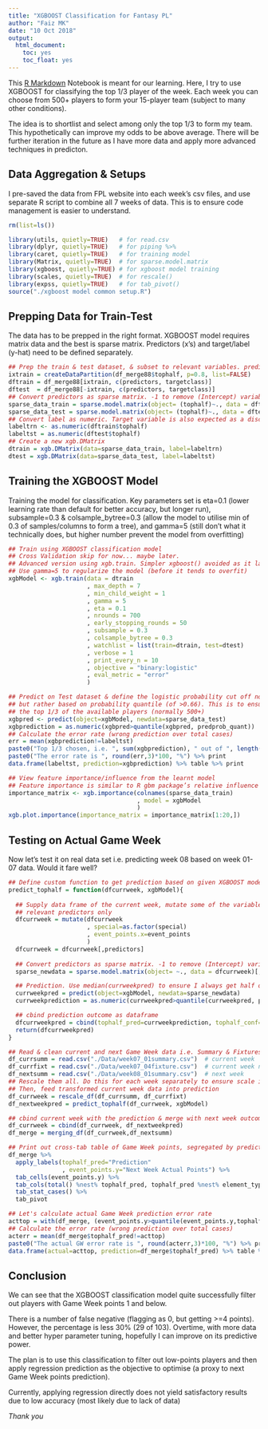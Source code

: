 ```yaml
---
title: "XGBOOST Classification for Fantasy PL"
author: "Faiz MK"
date: "10 Oct 2018"
output:
  html_document:
    toc: yes
    toc_float: yes
---
```


This [R Markdown](http://rmarkdown.rstudio.com) Notebook is meant for our learning. Here, I try to use XGBOOST for classifying the top 1/3 player of the week. Each week you can choose from 500+ players to form your 15-player team (subject to many other conditions).

The idea is to shortlist and select among only the top 1/3 to form my team. This hypothetically can improve my odds to be above average. There will be further iteration in the future as I have more data and apply more advanced techniques in predicton. 


## Data Aggregation & Setups
I pre-saved the data from FPL website into each week's csv files, and use separate R script to combine all 7 weeks of data.
This is to ensure code management is easier to understand.
```r
rm(list=ls())

library(utils, quietly=TRUE)   # for read.csv
library(dplyr, quietly=TRUE)   # for piping %>%
library(caret, quietly=TRUE)   # for training model
library(Matrix, quietly=TRUE)  # for sparse.model.matrix
library(xgboost, quietly=TRUE) # for xgboost model training
library(scales, quietly=TRUE)  # for rescale()
library(expss, quietly=TRUE)   # for tab_pivot()
source("./xgboost model common setup.R")
```

## Prepping Data for Train-Test
The data has to be prepped in the right format. XGBOOST model requires matrix data and the best is sparse matrix. Predictors (x's) and target/label (y-hat) need to be defined separately.
```r
## Prep the train & test dataset, & subset to relevant variables. predictors from common setup
ixtrain = createDataPartition(df_merge88$tophalf, p=0.8, list=FALSE)
dftrain = df_merge88[ixtrain, c(predictors, targetclass)]
dftest  = df_merge88[-ixtrain, c(predictors, targetclass)]
## Convert predictors as sparse matrix. -1 to remove (Intercept) variable automatically created
sparse_data_train = sparse.model.matrix(object= (tophalf)~., data = dftrain)[,-1]
sparse_data_test = sparse.model.matrix(object= (tophalf)~., data = dftest)[,-1]
## Convert label as numeric. Target variable is also expected as a discrete numeric {0,1} and not factor.
labeltrn <- as.numeric(dftrain$tophalf)
labeltst = as.numeric(dftest$tophalf)
## Create a new xgb.DMatrix
dtrain = xgb.DMatrix(data=sparse_data_train, label=labeltrn)
dtest = xgb.DMatrix(data=sparse_data_test, label=labeltst)
```

## Training the XGBOOST Model
Training the model for classification. Key parameters set is eta=0.1 (lower learning rate than default for better accuracy, but longer run), subsample=0.3 & colsample_bytree=0.3 (allow the model to utilise min of 0.3 of samples/columns to form a tree), and gamma=5 (still don't what it technically does, but higher number prevent the model from overfitting)
```r

## Train using XGBOOST classification model
## Cross Validation skip for now... maybe later.
## Advanced version using xgb.train. Simpler xgboost() avoided as it lack hyper parameters setting
## Use gamma=5 to regularize the model (before it tends to overfit)
xgbModel <- xgb.train(data = dtrain
                      , max_depth = 7
                      , min_child_weight = 1
                      , gamma = 5
                      , eta = 0.1
                      , nrounds = 700
                      , early_stopping_rounds = 50
                      , subsample = 0.3
                      , colsample_bytree = 0.3
                      , watchlist = list(train=dtrain, test=dtest)
                      , verbose = 1
                      , print_every_n = 10
                      , objective = "binary:logistic"
                      , eval_metric = "error"
                      )

## Predict on Test dataset & define the logistic probability cut off not by the probability itself,
## but rather based on probability quantile (of >0.66). This is to ensure that the model always pick
## the top 1/3 of the available players (normally 500+)
xgbpred <- predict(object=xgbModel, newdata=sparse_data_test)
xgbprediction = as.numeric(xgbpred>quantile(xgbpred, predprob_quant))
## Calculate the error rate (wrong prediction over total cases)
err = mean(xgbprediction!=labeltst)
paste0("Top 1/3 chosen, i.e. ", sum(xgbprediction), " out of ", length(xgbpred)) %>% print
paste0("The error rate is ", round(err,3)*100, "%") %>% print
data.frame(labeltst, prediction=xgbprediction) %>% table %>% print

## View feature importance/influence from the learnt model
## Feature importance is similar to R gbm package’s relative influence (rel.inf).
importance_matrix <- xgb.importance(colnames(sparse_data_train)
                                    , model = xgbModel
                                    )
xgb.plot.importance(importance_matrix = importance_matrix[1:20,])

```

## Testing on Actual Game Week
Now let's test it on real data set i.e. predicting week 08 based on week 01-07 data. Would it fare well?
```r

## Define custom function to get prediction based on given XGBOOST model and transformed dataset
predict_tophalf = function(dfcurrweek, xgbModel){
  
  ## Supply data frame of the current week, mutate some of the variables and subset to
  ## relevant predictors only
  dfcurrweek = mutate(dfcurrweek
                      , special=as.factor(special)
                      , event_points.x=event_points
                      )
  dfcurrweek = dfcurrweek[,predictors]
  
  ## Convert predictors as sparse matrix. -1 to remove (Intercept) variable automatically created
  sparse_newdata = sparse.model.matrix(object= ~., data = dfcurrweek)[,-1]

  ## Prediction. Use median(currweekpred) to ensure I always get half of current week pop
  currweekpred = predict(object=xgbModel, newdata=sparse_newdata)
  currweekprediction = as.numeric(currweekpred>quantile(currweekpred, predprob_quant))

  ## cbind prediction outcome as dataframe
  dfcurrweekpred = cbind(tophalf_pred=currweekprediction, tophalf_conf=currweekpred) %>% as.data.frame
  return(dfcurrweekpred)
}

## Read & clean current and next Game Week data i.e. Summary & Fixtures dataset
df_currsumm = read.csv("./Data/week07_01summary.csv")  # current week
df_currfixt = read.csv("./Data/week07_04fixture.csv")  # current week next fixture
df_nextsumm = read.csv("./Data/week08_01summary.csv")  # next week
## Rescale them all. Do this for each week separately to ensure scale is not skewed by cumulative
## Then, feed transformed current week data into prediction
df_currweek = rescale_df(df_currsumm, df_currfixt)
df_nextweekpred = predict_tophalf(df_currweek, xgbModel)

## cbind current week with the prediction & merge with next week outcome
df_currweek = cbind(df_currweek, df_nextweekpred)
df_merge = merging_df(df_currweek,df_nextsumm)

## Print out cross-tab table of Game Week points, segregated by prediction (i.e. tophalf_pred ==0 / ==1)
df_merge %>%
  apply_labels(tophalf_pred="Prediction"
               , event_points.y="Next Week Actual Points") %>%
  tab_cells(event_points.y) %>%
  tab_cols(total() %nest% tophalf_pred, tophalf_pred %nest% element_type) %>%
  tab_stat_cases() %>%
  tab_pivot

## Let's calculate actual Game Week prediction error rate
acttop = with(df_merge, (event_points.y>quantile(event_points.y,tophalf_quant)) %>% as.integer)
## Calculate the error rate (wrong prediction over total cases)
acterr = mean(df_merge$tophalf_pred!=acttop)
paste0("The actual GW error rate is ", round(acterr,3)*100, "%") %>% print
data.frame(actual=acttop, prediction=df_merge$tophalf_pred) %>% table %>% print


```

## Conclusion
We can see that the XGBOOST classification model quite successfully filter out players with Game Week points 1 and below. 

There is a number of false negative (flagging as 0, but getting >=4 points). However, the percentage is less 30% (29 of 103).
Overtime, with more data and better hyper parameter tuning, hopefully I can improve on its predictive power.

The plan is to use this classification to filter out low-points players and then apply regression prediction as the objective to optimise (a proxy to next Game Week points prediction).

Currently, applying regression directly does not yield satisfactory results due to low accuracy (most likely due to lack of data)


*Thank you*
